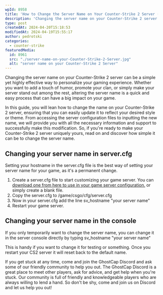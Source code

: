 ```yaml
---
wpId: 8958
title: 'How to Change the Server Name on Your Counter-Strike 2 Server (CS2)'
description: 'Changing the server name on your Counter-Strike 2 server can ...'
type: post
createdAt: 2024-04-20T15:18:53
modifiedAt: 2024-04-19T15:55:17
author: pedrotski
categories:
  - counter-strike
featuredMedia:
  id: 8961
  src: "./server-name-on-your-Counter-Strike-2-Server.jpg"
  alt: "server name on your Counter-Strike 2 Server"
---
```



Changing the server name on your Counter-Strike 2 server can be a simple yet highly effective way to personalize your gaming experience. Whether you want to add a touch of humor, promote your clan, or simply make your server stand out among the rest, altering the server name is a quick and easy process that can have a big impact on your game.

In this guide, you will lean how to change the name on your Counter-Strike 2 server, ensuring that you can easily update it to reflect your desired style or theme. From accessing the server configuration files to inputting the new name, we will provide you with all the necessary information and support to successfully make this modification. So, if you're ready to make your Counter-Strike 2 server uniquely yours, read on and discover how simple it can be to change the server name. 

## Changing your server name in server.cfg

Setting your hostname in the server.cfg file is the best way of setting your server name for your game, as it's a permanent change. 

1.  Create a server.cfg file to start customizing your game server. You can [download one from here to use in your game server configuration.](https://github.com/Game-Host-Bros/ghb-cs2-configs/blob/main/server.cfg) or simply create a blank file.
2.  Copy the server.cfg to /game/csgo/cfg/server.cfg
3.  Now in your server.cfg add the line sv\_hostname "your server name"
4.  Restart your game server.

## Changing your server name in the console

If you only temporarily want to change the server name, you can change it in the server console directly by typing sv\_hostname "your server name"

This is handy if you want to change it for testing or something. Once you restart your CS2 server it will reset back to the default name.

If you get stuck at any time, come and join the GhostCap Discord and ask some of our friendly community to help you out. The GhostCap Discord is a great place to meet other players, ask for advice, and get help when you're stuck. Our community is full of friendly and knowledgeable players who are always willing to lend a hand. So don't be shy, come and join us on Discord and let us help you out!